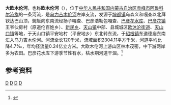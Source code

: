 '''大欧木伦河'''，也称'''欧木伦河'''（{{mong|m=ᠣᠣ<br>ᠮᠦᠷᠡᠨ|k=ов мөрөн}}），位于[[中华人民共和国|中华人民共和国]][[内蒙古自治区|内蒙古自治区]][[赤峰市|赤峰市]][[阿鲁科尔沁旗|阿鲁科尔沁旗]]的一条河流，是[[乌力吉木伦河|乌力吉木伦河]]左岸支流，发源于[[坤都镇|坤都镇]]乌森义和嘎查以北拜钦达巴山顶，蜿蜒向东南流经扬子嘎查、巴彦浩勒包嘎查、[[巴彦花水库|巴彦花水库]]、[[巴彦花镇_(阿鲁科尔沁旗)|巴彦花镇]]王爷伙房村（原道伦百姓乡）、[[新民乡_(阿鲁科尔沁旗)|新民乡]]、[[天山镇_(阿鲁科尔沁旗)|天山镇]]中部、县城城区[[欧沐沦街道|欧沐沦街道]]、[[天山口镇|天山口镇]]等地，于天山口镇平安地村（平安地乡）东北转东流，于[[绍根镇|绍根镇]]东道德庙东南汇入乌力吉木伦河。河流全长120千米，流域面积2304.11平方千米，河道平均比降4.7‰，年均径流量0.24亿立方米。大欧木伦河上游山区林木茂密，中下游两岸多为农田。巴彦花水库下游季节性有水，枯水期河道干涸。<ref name="中国河湖大典">{{cite book zh |author=《[[中国河湖大典|中国河湖大典]]》编纂委员会 |title=《中国河湖大典·黑龙江、辽河卷》 |format=M |edition=1 |location=北京 |publisher=中国水利水电出版社 |date=2014年4月 |pages=243页 |id= ISBN 978-7-5170-1950-3}}</ref>
==参考资料==
{{reflist}}

{{China-river-stub}}
[[Category:内蒙古河流|D]]
[[Category:辽河水系|D]]
[[Category:赤峰地理|D]]
[[Category:阿鲁科尔沁旗|D]]